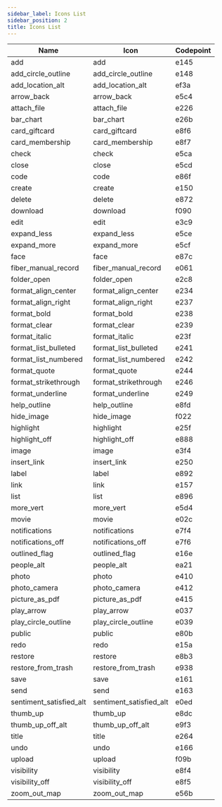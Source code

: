 ```yaml
---
sidebar_label: Icons List
sidebar_position: 2
title: Icons List
---
```



|Name|Icon|Codepoint|
|----|----------|----|
|add|<Icon baseClassName="material-icons-outlined">add</Icon>|e145|
|add_circle_outline|<Icon baseClassName="material-icons-outlined">add_circle_outline</Icon>|e148|
|add_location_alt|<Icon baseClassName="material-icons-outlined">add_location_alt</Icon>|ef3a|
|arrow_back|<Icon baseClassName="material-icons-outlined">arrow_back</Icon>|e5c4|
|attach_file|<Icon baseClassName="material-icons-outlined">attach_file</Icon>|e226|
|bar_chart|<Icon baseClassName="material-icons-outlined">bar_chart</Icon>|e26b|
|card_giftcard|<Icon baseClassName="material-icons-outlined">card_giftcard</Icon>|e8f6|
|card_membership|<Icon baseClassName="material-icons-outlined">card_membership</Icon>|e8f7|
|check|<Icon baseClassName="material-icons-outlined">check</Icon>|e5ca|
|close|<Icon baseClassName="material-icons-outlined">close</Icon>|e5cd|
|code|<Icon baseClassName="material-icons-outlined">code</Icon>|e86f|
|create|<Icon baseClassName="material-icons-outlined">create</Icon>|e150|
|delete|<Icon baseClassName="material-icons-outlined">delete</Icon>|e872|
|download|<Icon baseClassName="material-icons-outlined">download</Icon>|f090|
|edit|<Icon baseClassName="material-icons-outlined">edit</Icon>|e3c9|
|expand_less|<Icon baseClassName="material-icons-outlined">expand_less</Icon>|e5ce|
|expand_more|<Icon baseClassName="material-icons-outlined">expand_more</Icon>|e5cf|
|face|<Icon baseClassName="material-icons-outlined">face</Icon>|e87c|
|fiber_manual_record|<Icon baseClassName="material-icons-outlined">fiber_manual_record</Icon>|e061|
|folder_open|<Icon baseClassName="material-icons-outlined">folder_open</Icon>|e2c8|
|format_align_center|<Icon baseClassName="material-icons-outlined">format_align_center</Icon>|e234|
|format_align_right|<Icon baseClassName="material-icons-outlined">format_align_right</Icon>|e237|
|format_bold|<Icon baseClassName="material-icons-outlined">format_bold</Icon>|e238|
|format_clear|<Icon baseClassName="material-icons-outlined">format_clear</Icon>|e239|
|format_italic|<Icon baseClassName="material-icons-outlined">format_italic</Icon>|e23f|
|format_list_bulleted|<Icon baseClassName="material-icons-outlined">format_list_bulleted</Icon>|e241|
|format_list_numbered|<Icon baseClassName="material-icons-outlined">format_list_numbered</Icon>|e242|
|format_quote|<Icon baseClassName="material-icons-outlined">format_quote</Icon>|e244|
|format_strikethrough|<Icon baseClassName="material-icons-outlined">format_strikethrough</Icon>|e246|
|format_underline|<Icon baseClassName="material-icons-outlined">format_underline</Icon>|e249|
|help_outline|<Icon baseClassName="material-icons-outlined">help_outline</Icon>|e8fd|
|hide_image|<Icon baseClassName="material-icons-outlined">hide_image</Icon>|f022|
|highlight|<Icon baseClassName="material-icons-outlined">highlight</Icon>|e25f|
|highlight_off|<Icon baseClassName="material-icons-outlined">highlight_off</Icon>|e888|
|image|<Icon baseClassName="material-icons-outlined">image</Icon>|e3f4|
|insert_link|<Icon baseClassName="material-icons-outlined">insert_link</Icon>|e250|
|label|<Icon baseClassName="material-icons-outlined">label</Icon>|e892|
|link|<Icon baseClassName="material-icons-outlined">link</Icon>|e157|
|list|<Icon baseClassName="material-icons-outlined">list</Icon>|e896|
|more_vert|<Icon baseClassName="material-icons-outlined">more_vert</Icon>|e5d4|
|movie|<Icon baseClassName="material-icons-outlined">movie</Icon>|e02c|
|notifications|<Icon baseClassName="material-icons-outlined">notifications</Icon>|e7f4|
|notifications_off|<Icon baseClassName="material-icons-outlined">notifications_off</Icon>|e7f6|
|outlined_flag|<Icon baseClassName="material-icons-outlined">outlined_flag</Icon>|e16e|
|people_alt|<Icon baseClassName="material-icons-outlined">people_alt</Icon>|ea21|
|photo|<Icon baseClassName="material-icons-outlined">photo</Icon>|e410|
|photo_camera|<Icon baseClassName="material-icons-outlined">photo_camera</Icon>|e412|
|picture_as_pdf|<Icon baseClassName="material-icons-outlined">picture_as_pdf</Icon>|e415|
|play_arrow|<Icon baseClassName="material-icons-outlined">play_arrow</Icon>|e037|
|play_circle_outline|<Icon baseClassName="material-icons-outlined">play_circle_outline</Icon>|e039|
|public|<Icon baseClassName="material-icons-outlined">public</Icon>|e80b|
|redo|<Icon baseClassName="material-icons-outlined">redo</Icon>|e15a|
|restore|<Icon baseClassName="material-icons-outlined">restore</Icon>|e8b3|
|restore_from_trash|<Icon baseClassName="material-icons-outlined">restore_from_trash</Icon>|e938|
|save|<Icon baseClassName="material-icons-outlined">save</Icon>|e161|
|send|<Icon baseClassName="material-icons-outlined">send</Icon>|e163|
|sentiment_satisfied_alt|<Icon baseClassName="material-icons-outlined">sentiment_satisfied_alt</Icon>|e0ed|
|thumb_up|<Icon baseClassName="material-icons-outlined">thumb_up</Icon>|e8dc|
|thumb_up_off_alt|<Icon baseClassName="material-icons-outlined">thumb_up_off_alt</Icon>|e9f3|
|title|<Icon baseClassName="material-icons-outlined">title</Icon>|e264|
|undo|<Icon baseClassName="material-icons-outlined">undo</Icon>|e166|
|upload|<Icon baseClassName="material-icons-outlined">upload</Icon>|f09b|
|visibility|<Icon baseClassName="material-icons-outlined">visibility</Icon>|e8f4|
|visibility_off|<Icon baseClassName="material-icons-outlined">visibility_off</Icon>|e8f5|
|zoom_out_map|<Icon baseClassName="material-icons-outlined">zoom_out_map</Icon>|e56b|



